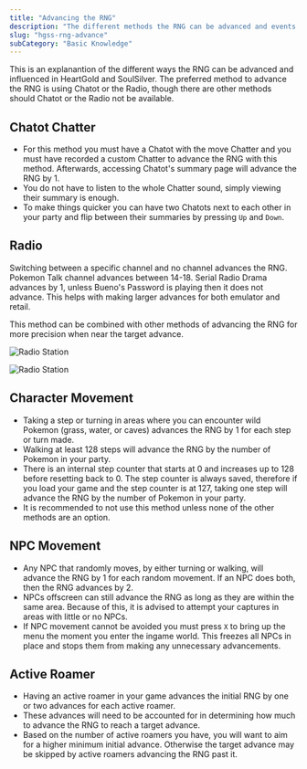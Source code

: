 ```yaml
---
title: "Advancing the RNG"
description: "The different methods the RNG can be advanced and events that influence the RNG"
slug: "hgss-rng-advance"
subCategory: "Basic Knowledge"
---
```


This is an explanantion of the different ways the RNG can be advanced and influenced in HeartGold and SoulSilver. The preferred method to advance the RNG is using Chatot or the Radio, though there are other methods should Chatot or the Radio not be available.

## Chatot Chatter

- For this method you must have a Chatot with the move Chatter and you must have recorded a custom Chatter to advance the RNG with this method. Afterwards, accessing Chatot's summary page will advance the RNG by 1.
- You do not have to listen to the whole Chatter sound, simply viewing their summary is enough.
- To make things quicker you can have two Chatots next to each other in your party and flip between their summaries by pressing `Up` and `Down`.

## Radio

Switching between a specific channel and no channel advances the RNG. Pokemon Talk channel advances between 14-18. Serial Radio Drama advances by 1, unless Bueno's Password is playing then it does not advance. This helps with making larger advances for both emulator and retail.

This method can be combined with other methods of advancing the RNG for more precision when near the target advance.

![Radio Station](../../images/HeartGold-SoulSilver/Advance-RNG/Radio.png)

![Radio Station](../../images/HeartGold-SoulSilver/Advance-RNG/Radio-2.png)

## Character Movement

- Taking a step or turning in areas where you can encounter wild Pokemon (grass, water, or caves) advances the RNG by 1 for each step or turn made.
- Walking at least 128 steps will advance the RNG by the number of Pokemon in your party.
- There is an internal step counter that starts at 0 and increases up to 128 before resetting back to 0. The step counter is always saved, therefore if you load your game and the step counter is at 127, taking one step will advance the RNG by the number of Pokemon in your party.
- It is recommended to not use this method unless none of the other methods are an option.

## NPC Movement

- Any NPC that randomly moves, by either turning or walking, will advance the RNG by 1 for each random movement. If an NPC does both, then the RNG advances by 2.
- NPCs offscreen can still advance the RNG as long as they are within the same area. Because of this, it is advised to attempt your captures in areas with little or no NPCs.
- If NPC movement cannot be avoided you must press `X` to bring up the menu the moment you enter the ingame world. This freezes all NPCs in place and stops them from making any unnecessary advancements.

## Active Roamer

- Having an active roamer in your game advances the initial RNG by one or two advances for each active roamer.
- These advances will need to be accounted for in determining how much to advance the RNG to reach a target advance.
- Based on the number of active roamers you have, you will want to aim for a higher minimum initial advance. Otherwise the target advance may be skipped by active roamers advancing the RNG past it.
